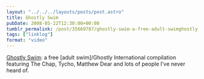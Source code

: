 ```yaml
---
layout: "../../../layouts/posts/post.astro"
title: Ghostly Swim
pubDate: 2008-05-22T12:30:00+00:00
tumblr_permalink: /post/35669787/ghostly-swim-a-free-adult-swimghostly
tags: ["linklog"]
format: "video"
---
```


[Ghostly Swim][1]: a free [adult swim]/Ghostly International compilation featuring The Chap, Tycho, Matthew Dear and lots of people I&rsquo;ve never heard of.

[1]: http://www.adultswim.com/music/ghostly-swim
